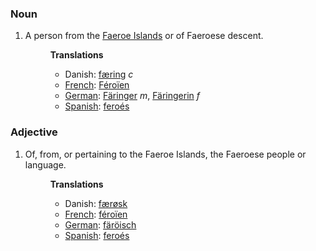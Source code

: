 ===Noun===
#A person from the [[Faeroe Islands]] or of Faeroese descent.
#:'''Translations'''
#:* Danish: [[færing]] ''c''
#:*[[French]]: [[Féroïen]]
#:*[[German]]: [[Färinger]] ''m'', [[Färingerin]] ''f''
#:*[[Spanish]]: [[feroés]]

===Adjective===
#Of, from, or pertaining to the Faeroe Islands, the Faeroese people or language.
#:'''Translations'''
#:* Danish: [[færøsk]]
#:*[[French]]: [[féroïen]]
#:*[[German]]: [[färöisch]]
#:*[[Spanish]]: [[feroés]]


<!-- [[Færoese]] -->